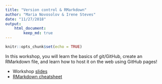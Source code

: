 ```yaml
---
title: "Version control & RMarkdown"
author: "Maria Novosolov & Irene Steves"
date: "11/27/2018"
output: 
    html_document:
        keep_md: true
---
```


```r
knitr::opts_chunk$set(echo = TRUE)
```

In this workshop, you will learn the basics of git/GitHub, create an RMarkdown file, and learn how to host it on the web using GitHub pages!

- Workshop [slides](https://ecodatasci-tlv.github.io/git-rmd/pres.html)  
- [RMarkdown cheatsheet](https://www.rstudio.com/wp-content/uploads/2016/03/rmarkdown-cheatsheet-2.0.pdf)
